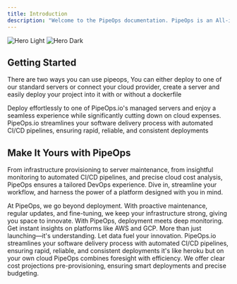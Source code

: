 ```yaml
---
title: Introduction
description: "Welcome to the PipeOps documentation. PipeOps is an All-in-one DevOps pass platform. We make deploying, monitoring, and scaling your application super easy for startups, software engineers & indie hackers. Like heroku but on your own cloud"
---
```


<img
  className="block dark:hidden"
  src="/images/hero-light.svg"
  alt="Hero Light"
/>
<img
  className="hidden dark:block"
  src="/images/hero-dark.svg"
  alt="Hero Dark"
/>

## Getting Started

There are two ways you can use pipeops, You can either deploy to one of our standard servers or connect your cloud provider, create a server and easily deploy your project into it with or without a dockerfile

<CardGroup cols={2}>
  <Card
    title="Managed Servers"
    icon="server"
    href="https://mintlify.com/docs/quickstart"
  >
    Deploy effortlessly to one of PipeOps.io's managed servers and enjoy a seamless experience while significantly cutting down on cloud expenses. 
  </Card>
  <Card
    title="Automated CI/CD Pipelines"
    icon="screwdriver-wrench"
    href="https://mintlify.com/docs/development"
  >
   PipeOps.io streamlines your software delivery process with automated CI/CD pipelines, ensuring rapid, reliable, and consistent deployments
  </Card>
</CardGroup>

## Make It Yours with PipeOps

From infrastructure provisioning to server maintenance, from insightful monitoring to automated CI/CD pipelines, and precise cloud cost analysis, PipeOps ensures a tailored DevOps experience. Dive in, streamline your workflow, and harness the power of a platform designed with you in mind.



<CardGroup cols={2}>
  <Card
    title="Server Maintainace & Upgrade"
    icon="server"
    href="https://mintlify.com/docs/settings/global"
  >
    At PipeOps, we go beyond deployment. With proactive maintenance, regular updates, and fine-tuning, we keep your infrastructure strong, giving you space to innovate.


  </Card>
  <Card
    title="Observability & Monitoring"
    icon="code"
    href="https://mintlify.com/docs/api-playground/openapi"
  >
    With PipeOps, deployment meets deep monitoring. Get instant insights on platforms like AWS and GCP. More than just launching—it's understanding. Let data fuel your innovation.


  </Card>
  <Card
    title="Automated CI/CD Pipelines"
    icon="screwdriver-wrench"
    href="https://mintlify.com/docs/components/accordion"
  >
    PipeOps.io streamlines your software delivery process with automated CI/CD pipelines, ensuring rapid, reliable, and consistent deployments it's like heroku but on your own cloud
  </Card>
  <Card
    title="Cloud Cost Analysis & Control"
    icon="stars"
    href="https://mintlify.com/showcase"
  >
    PipeOps combines foresight with efficiency. We offer clear cost projections pre-provisioning, ensuring smart deployments and precise budgeting.

  </Card>
</CardGroup>
